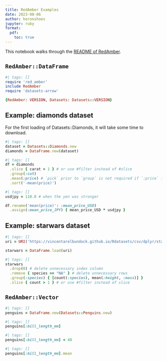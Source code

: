 ```yaml
---
title: RedAmber Examples
date: 2023-08-06
author: heronshoes
jupyter: ruby
format:
  pdf:
    toc: true
---
```


This notebook walks through the [README of RedAmber](https://github.com/heronshoes/red_amber#readme).

## `RedAmber::DataFrame`

```ruby
#| tags: []
require 'red_amber'
include RedAmber
require 'datasets-arrow'

{RedAmber: VERSION, Datasets: Datasets::VERSION}
```

## Example: diamonds dataset

For the first loading of Datasets::Diamonds, it will take some time to download.

```ruby
#| tags: []
dataset = Datasets::Diamonds.new
diamonds = DataFrame.new(dataset)
```

```ruby
#| tags: []
df = diamonds
  .slice { carat > 1 } # or use #filter instead of #slice
  .group(:cut)
  .mean(:price) # `pick` prior to `group` is not required if `:price` is specified here.
  .sort('-mean(price)')
```

```ruby
#| tags: []
usdjpy = 110.0 # when the yen was stronger

df.rename('mean(price)': :mean_price_USD)
  .assign(:mean_price_JPY) { mean_price_USD * usdjpy }
```

## Example: starwars dataset

```ruby
#| tags: []
uri = URI('https://vincentarelbundock.github.io/Rdatasets/csv/dplyr/starwars.csv')

starwars = DataFrame.load(uri)
```

```ruby
#| tags: []
starwars
  .drop(0) # delete unnecessary index column
  .remove { species == "NA" } # delete unnecessary rows
  .group(:species) { [count(:species), mean(:height, :mass)] }
  .slice { count > 1 } # or use #filter instead of slice
```

## `RedAmber::Vector`

```ruby
#| tags: []
penguins = DataFrame.new(Datasets::Penguins.new)
```

```ruby
#| tags: []
penguins[:bill_length_mm]
```

```ruby
#| tags: []
penguins[:bill_length_mm] < 40
```

```ruby
#| tags: []
penguins[:bill_length_mm].mean
```

